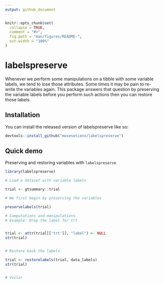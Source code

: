 ```yaml
---
output: github_document
---
```


<!-- README.md is generated from README.Rmd. Please edit that file -->

```r
knitr::opts_chunk$set(
  collapse = TRUE,
  comment = "#>",
  fig.path = "man/figures/README-",
  out.width = "100%"
)
```

# labelspreserve

<!-- badges: start -->
<!-- badges: end -->

Whenever we perform some manipulations on a tibble with some variable labels, we tend to lose those attributes. Some times it may be pain to re-write the variables again. This package answers that question by preserving the variable labels before you perform such actions then you can restore those labels. 

## Installation

You can install the released version of labelspreserve like so:
``` r
devtools::install_github("mosesotieno/labelspreserve")
```


## Quick demo

Preserving and restoring variables with `labelspreserve`

```r
library(labelspreserve)

# Load a dataset with variable labels

trial <- gtsummary::trial

# We first begin by preserving the variables 

preservelabels(trial)

# Computations and manipulations
# Example: Drop the label for trt  


trial <- attr(trial[['trt']], "label") <- NULL
str(trial)


# Restore back the labels

trial <- restorelabels(trial, data_labels)
str(trial)


# Voila!
```

